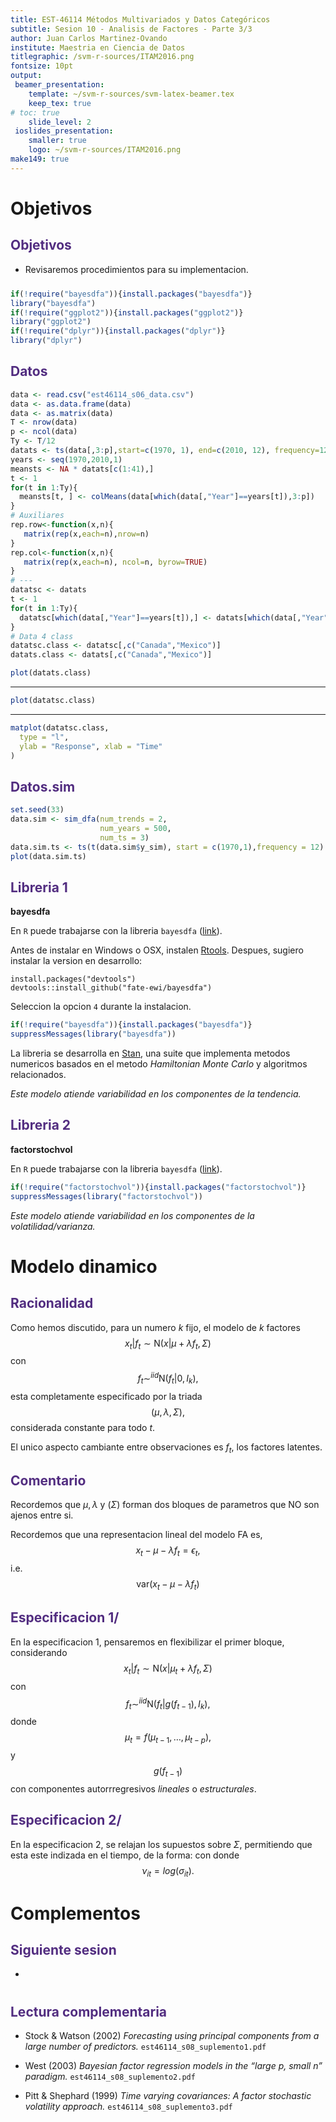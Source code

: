 ```yaml
---
title: EST-46114 Métodos Multivariados y Datos Categóricos
subtitle: Sesion 10 - Analisis de Factores - Parte 3/3
author: Juan Carlos Martinez-Ovando
institute: Maestria en Ciencia de Datos
titlegraphic: /svm-r-sources/ITAM2016.png
fontsize: 10pt
output:
 beamer_presentation:
    template: ~/svm-r-sources/svm-latex-beamer.tex
    keep_tex: true
# toc: true
    slide_level: 2
 ioslides_presentation:
    smaller: true
    logo: ~/svm-r-sources/ITAM2016.png
make149: true
---
```


<style>
slides > slide.backdrop {
  background: white;
  border-bottom: 0px;
  box-shadow: 0 0 0;
}


slides > slide {
  font-family: 'Open Sans', Helvetica, Arial, sans-serif;
  border-bottom: 3px solid  #F66733;
  box-shadow:  0 3px 0 #522D80;

}

.title-slide hgroup h1 {
  color: #522D80;
}

h2 {

  color: #522D80;
}

slides > slide.dark {
  background: #522D80 !important;
  border-bottom: 0;
  box-shadow: 0 0 0;
}

.segue h2 {
  color: white;
}

slides > slide.title-slide {
  border-bottom: 0;
  box-shadow: 0 0 0;
}

ol, ul {

padding-bottom: 10px;

}

</style>


# Objetivos

Objetivos
---

* Revisaremos procedimientos para su implementacion.

```r
if(!require("bayesdfa")){install.packages("bayesdfa")}
library("bayesdfa")
if(!require("ggplot2")){install.packages("ggplot2")}
library("ggplot2")
if(!require("dplyr")){install.packages("dplyr")}
library("dplyr")
```

Datos
---

```r
data <- read.csv("est46114_s06_data.csv")
data <- as.data.frame(data)
data <- as.matrix(data)
T <- nrow(data)
p <- ncol(data)
Ty <- T/12
datats <- ts(data[,3:p],start=c(1970, 1), end=c(2010, 12), frequency=12)
years <- seq(1970,2010,1)
meansts <- NA * datats[c(1:41),]
t <- 1
for(t in 1:Ty){
  meansts[t, ] <- colMeans(data[which(data[,"Year"]==years[t]),3:p])
}
# Auxiliares
rep.row<-function(x,n){
   matrix(rep(x,each=n),nrow=n)
}
rep.col<-function(x,n){
   matrix(rep(x,each=n), ncol=n, byrow=TRUE)
}
# ---
datatsc <- datats
t <- 1
for(t in 1:Ty){
  datatsc[which(data[,"Year"]==years[t]),] <- datats[which(data[,"Year"]==years[t]),] - rep.row(meansts[t, ],12)
}
# Data 4 class
datatsc.class <- datatsc[,c("Canada","Mexico")]
datats.class <- datats[,c("Canada","Mexico")]

plot(datats.class)
```

---

```r
plot(datatsc.class)
```

---

```r
matplot(datatsc.class,
  type = "l",
  ylab = "Response", xlab = "Time"
)
```

Datos.sim
---

```r
set.seed(33)
data.sim <- sim_dfa(num_trends = 2, 
                    num_years = 500, 
                    num_ts = 3)
data.sim.ts <- ts(t(data.sim$y_sim), start = c(1970,1),frequency = 12)
plot(data.sim.ts)
``` 

Libreria 1
---

**bayesdfa**

En `R` puede trabajarse con la libreria `bayesdfa` ([link](https://github.com/fate-ewi/bayesdfa)).

Antes de instalar en Windows o OSX, instalen [Rtools](https://cran.rstudio.com/bin/windows/Rtools/). Despues, sugiero instalar la version en desarrollo:

```
install.packages("devtools")
devtools::install_github("fate-ewi/bayesdfa")
```

Seleccion la opcion `4` durante la instalacion.

```r
if(!require("bayesdfa")){install.packages("bayesdfa")}
suppressMessages(library("bayesdfa"))
```
La libreria se desarrolla en [Stan](https://mc-stan.org/users/documentation/tutorials), una suite que implementa metodos numericos basados en el metodo *Hamiltonian Monte Carlo* y algoritmos relacionados.

*Este modelo atiende variabilidad en los componentes de la tendencia.*

Libreria 2
---

**factorstochvol**

En `R` puede trabajarse con la libreria `bayesdfa` ([link](https://github.com/cran/factorstochvol)).

```r
if(!require("factorstochvol")){install.packages("factorstochvol")}
suppressMessages(library("factorstochvol"))
```

*Este modelo atiende variabilidad en los componentes de la volatilidad/varianza.*

# Modelo dinamico

Racionalidad
---

Como hemos discutido, para un numero $k$ fijo, el modelo de $k$ factores
$$
x_t|f_t \sim \text{N}(x|\mu + \lambda f_t,\Sigma)
$$
con
$$
f_t \sim^{iid} \text{N}(f_t|0,I_k),
$$
esta completamente especificado por la triada
$$
(\mu,\lambda,\Sigma),
$$
considerada constante para todo $t$.

El unico aspecto cambiante entre observaciones es $f_t$, los factores latentes.

Comentario
---

Recordemos que $\mu,\lambda$ y $(\Sigma)$ forman dos bloques de parametros que NO son
ajenos entre si.

Recordemos que una representacion lineal del modelo FA es,
$$
x_t-\mu-\lambda f_t=\epsilon_t,
$$
i.e.
$$
\text{var}(x_t-\mu-\lambda f_t)
$$

Especificacion 1/
---

En la especificacion 1, pensaremos en flexibilizar el primer bloque, considerando
$$
x_t|f_t \sim \text{N}(x|\mu_t + \lambda f_t,\Sigma)
$$
con
$$
f_t \sim^{iid} \text{N}(f_t|g(f_{t-1}),I_k),
$$
donde 
$$
\mu_t = f(\mu_{t-1},\ldots,\mu_{t-p}),
$$
y
$$
g(f_{t-1})
$$
con componentes autorrregresivos *lineales* o *estructurales*.

Especificacion 2/
---

En la especificacion 2, se relajan los supuestos sobre $\Sigma$, permitiendo que esta este indizada en el tiempo, de la forma:
\begin{eqnarray}
\boldsymbol{x}_t|f_t & \sim & \text{N}(x|\mu_t+\lambda f_t,\textcolor{red}{\Sigma_t}) \nonumber \\
f_t &\sim& \text{N}(f|\boldsymbol{0},\textcolor{red}{H_t}),\nonumber
\end{eqnarray}
con
\begin{eqnarray}
\nu_{it} \sim \text{N}(\alpha_i+\gamma_i \nu_{i,t-1},\psi_{i})\nonumber \\
\lambda_{jt} \sim \text{N}(\mu_j+\gamma_i \phi_{j,t-1},\psi_{i})\nonumber,
\end{eqnarray}
donde 
$$
\nu_{it}=log(\sigma_{it}).
$$



# Complementos

Siguiente sesion
---

* 

Lectura complementaria
---

* Stock & Watson (2002) *Forecasting using principal components from a large number of predictors.* `est46114_s08_suplemento1.pdf`

* West (2003) *Bayesian factor regression models in the "large p, small n" paradigm.* `est46114_s08_suplemento2.pdf`

* Pitt & Shephard (1999) *Time varying covariances: A factor stochastic volatility approach.* `est46114_s08_suplemento3.pdf`
